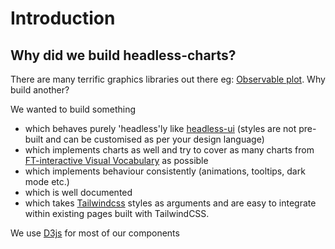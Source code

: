 
<Meta title='Introduction' />

# Introduction

## Why did we build headless-charts?

There are many terrific graphics libraries out there eg: [Observable plot](https://observablehq.com/@observablehq/plot-gallery). Why build another?

We wanted to build something

- which behaves purely 'headless'ly like [headless-ui](https://headlessui.com) (styles are not pre-built and can be customised as per your design language)
- which implements charts as well and try to cover as many charts from [FT-interactive Visual Vocabulary](http://ft-interactive.github.io/visual-vocabulary/) as possible
- which implements behaviour consistently (animations, tooltips, dark mode etc.)
- which is well documented
- which takes [Tailwindcss](https://tailwindcss.com/) styles as arguments and are easy to integrate within existing pages built with TailwindCSS.

We use [D3js](https://d3js.org) for most of our components
